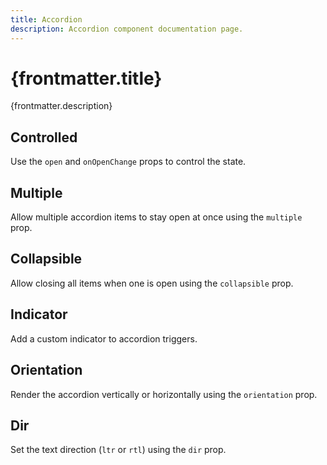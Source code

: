 ```yaml
---
title: Accordion
description: Accordion component documentation page.
---
```



# {frontmatter.title}

{frontmatter.description}

<Framework id="svelte">
	<Preview framework="svelte" files={{ 'app.svelte': DefaultSvelteRaw }} client:load>
		<DefaultSvelte client:visible />
	</Preview>
</Framework>

<Framework id="react">
	<Preview framework="react" files={{ 'app.tsx': DefaultReactRaw }} client:load>
		<DefaultReact client:visible />
	</Preview>
</Framework>

## Controlled

Use the `open` and `onOpenChange` props to control the state.

<Framework id="svelte">
	<Preview framework="svelte" files={{ 'app.svelte': ControlledSvelteRaw }} client:load>
		<ControlledSvelte client:visible />
	</Preview>
</Framework>
<Framework id="react">
	<Preview framework="react" files={{ 'app.tsx': ControlledReactRaw }} client:load>
		<ControlledReact client:visible />
	</Preview>
</Framework>

## Multiple

Allow multiple accordion items to stay open at once using the `multiple` prop.

<Framework id="svelte">
	<Preview framework="svelte" files={{ 'app.svelte': MultipleSvelteRaw }} client:load>
		<MultipleSvelte client:visible />
	</Preview>
</Framework>
<Framework id="react">
	<Preview framework="react" files={{ 'app.tsx': MultipleReactRaw }} client:load>
		<MultipleReact client:visible />
	</Preview>
</Framework>

## Collapsible

Allow closing all items when one is open using the `collapsible` prop.

<Framework id="svelte">
	<Preview framework="svelte" files={{ 'app.svelte': CollapsibleSvelteRaw }} client:load>
		<CollapsibleSvelte client:visible />
	</Preview>
</Framework>
<Framework id="react">
	<Preview framework="react" files={{ 'app.tsx': CollapsibleReactRaw }} client:load>
		<CollapsibleReact client:visible />
	</Preview>
</Framework>

## Indicator

Add a custom indicator to accordion triggers.

<Framework id="svelte">
	<Preview framework="svelte" files={{ 'app.svelte': IndicatorSvelteRaw }} client:load>
		<IndicatorSvelte client:visible />
	</Preview>
</Framework>
<Framework id="react">
	<Preview framework="react" files={{ 'app.tsx': IndicatorReactRaw }} client:load>
		<IndicatorReact client:visible />
	</Preview>
</Framework>

## Orientation

Render the accordion vertically or horizontally using the `orientation` prop.

<Framework id="svelte">
	<Preview framework="svelte" files={{ 'app.svelte': OrientationSvelteRaw }} client:load>
		<OrientationSvelte client:visible />
	</Preview>
</Framework>
<Framework id="react">
	<Preview framework="react" files={{ 'app.tsx': OrientationReactRaw }} client:load>
		<OrientationReact client:visible />
	</Preview>
</Framework>

## Dir

Set the text direction (`ltr` or `rtl`) using the `dir` prop.

<Framework id="svelte">
	<Preview framework="svelte" files={{ 'app.svelte': DirSvelteRaw }} client:load>
		<DirSvelte client:visible />
	</Preview>
</Framework>
<Framework id="react">
	<Preview framework="react" files={{ 'app.tsx': DirReactRaw }} client:load>
		<DirReact client:visible />
	</Preview>
</Framework>
